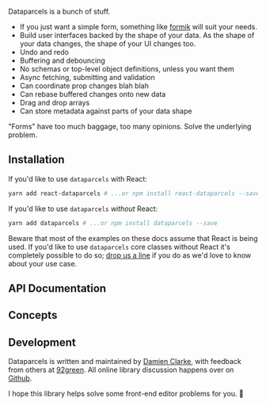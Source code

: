 
<ApiPageIcon src={IconParcel} />

Dataparcels is a bunch of stuff.

- If you just want a simple form, something like [formik](https://github.com/jaredpalmer/formik) will suit your needs.
- Build user interfaces backed by the shape of your data. As the shape of your data changes, the shape of your UI changes too.
- Undo and redo
- Buffering and debouncing
- No schemas or top-level object definitions, unless you want them
- Async fetching, submitting and validation
- Can coordinate prop changes blah blah
- Can rebase buffered changes onto new data
- Drag and drop arrays
- Can store metadata against parts of your data shape


"Forms" have too much baggage, too many opinions.
Solve the underlying problem.

## Installation

If you'd like to use `dataparcels` with React:

```bash
yarn add react-dataparcels # ...or npm install react-dataparcels --save
```

If you'd like to use `dataparcels` *without* React:


```bash
yarn add dataparcels # ...or npm install dataparcels --save
```

Beware that most of the examples on these docs assume that React is being used. If you'd like to use `dataparcels` core classes without React it's completely possible to do so; [drop us a line](https://www.github.com/92green/dataparcels/issues) if you do as we'd love to know about your use case.

## API Documentation

<Api />

## Concepts

<Concepts />

## Development

Dataparcels is written and maintained by [Damien Clarke](https://damienclarke.me/), with feedback from others at [92green](https://github.com/92green).
All online library discussion happens over on [Github](https://github.com/92green/dataparcels).

I hope this library helps solve some front-end editor problems for you. 🎉
